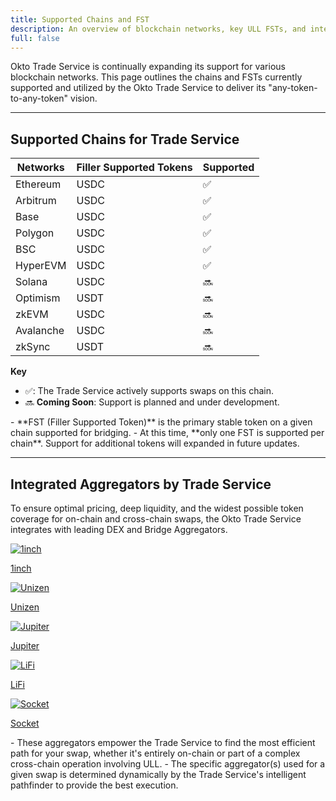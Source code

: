 ```yaml
---
title: Supported Chains and FST
description: An overview of blockchain networks, key ULL FSTs, and integrated aggregators supported by the Okto Trade Service for seamless swaps.
full: false
---
```


Okto Trade Service is continually expanding its support for various blockchain networks. This page outlines the chains and FSTs currently supported and utilized by the Okto Trade Service to deliver its "any-token-to-any-token" vision.

---

## Supported Chains for Trade Service

| Networks | Filler Supported Tokens | Supported |
|---|---|---|
| Ethereum | USDC | ✅ |
| Arbitrum | USDC | ✅ |
| Base | USDC | ✅ |
| Polygon | USDC | ✅ |
| BSC | USDC | ✅ |
| HyperEVM | USDC | ✅ |
| Solana | USDC | 🔜 |
| Optimism | USDT | 🔜 |
| zkEVM | USDC | 🔜 |
| Avalanche | USDC | 🔜 |
| zkSync | USDT | 🔜 |

**Key**
- ✅: The Trade Service actively supports swaps on this chain.
- 🔜 **Coming Soon**: Support is planned and under development.

<Callout type="info" title="Note">
- **FST (Filler Supported Token)** is the primary stable token on a given chain supported for bridging.
- At this time, **only one FST is supported per chain**. Support for additional tokens will expanded in future updates.
</Callout>

---

## Integrated Aggregators by Trade Service

To ensure optimal pricing, deep liquidity, and the widest possible token coverage for on-chain and cross-chain swaps, the Okto Trade Service integrates with leading DEX and Bridge Aggregators.

<div className="grid grid-cols-1 sm:grid-cols-2 md:grid-cols-3 lg:grid-cols-5 gap-4 mt-6">
<a href="https://1inch.io/" target="_blank" rel="noopener noreferrer" className="group no-underline">
    <div className="bg-white dark:bg-[#0D0D0D] rounded-xl shadow-sm p-5 flex flex-col items-center justify-center transition-all hover:shadow-md hover:bg-[#f9fafc] dark:hover:bg-[#1A1A1A]">
        <div className="w-16 h-16 mb-3 rounded-full bg-white dark:bg-[#1A1A1A] flex items-center justify-center p-1">
        <img src="/images/1inch.png" alt="1inch" className="w-full h-full object-contain" />
        </div>
        <p className="font-medium text-center">1inch</p>
    </div>
</a>

<a href="https://www.unizen.io/" target="_blank" rel="noopener noreferrer" className="group no-underline">
  <div className="bg-white dark:bg-[#0D0D0D] rounded-xl shadow-sm p-5 flex flex-col items-center justify-center transition-all hover:shadow-md hover:bg-[#f9fafc] dark:hover:bg-[#1A1A1A]">
    <div className="w-16 h-16 mb-3 rounded-full bg-white dark:bg-[#1A1A1A] flex items-center justify-center p-1">
      <img src="/images/unizen.jpeg" alt="Unizen" className="w-full h-full object-contain" />
    </div>
    <p className="font-medium text-center">Unizen</p>
  </div>
</a>

<a href="https://jup.ag/" target="_blank" rel="noopener noreferrer" className="group no-underline">
  <div className="bg-white dark:bg-[#0D0D0D] rounded-xl shadow-sm p-5 flex flex-col items-center justify-center transition-all hover:shadow-md hover:bg-[#f9fafc] dark:hover:bg-[#1A1A1A]">
    <div className="w-16 h-16 mb-3 rounded-full bg-white dark:bg-[#1A1A1A] flex items-center justify-center p-1">
      <img src="/images/jupiter.png" alt="Jupiter" className="w-full h-full object-contain" />
    </div>
    <p className="font-medium text-center">Jupiter</p>
  </div>
</a>

<a href="https://li.fi/" target="_blank" rel="noopener noreferrer" className="group no-underline">
  <div className="bg-white dark:bg-[#0D0D0D] rounded-xl shadow-sm p-5 flex flex-col items-center justify-center transition-all hover:shadow-md hover:bg-[#f9fafc] dark:hover:bg-[#1A1A1A]">
    <div className="w-16 h-16 mb-3 rounded-full bg-white dark:bg-[#1A1A1A] flex items-center justify-center p-1">
      <img src="/images/lifi.jpg" alt="LiFi" className="w-full h-full object-contain" />
    </div>
    <p className="font-medium text-center">LiFi</p>
  </div>
</a>

<a href="https://www.socket.tech/" target="_blank" rel="noopener noreferrer" className="group no-underline">
  <div className="bg-white dark:bg-[#0D0D0D] rounded-xl shadow-sm p-5 flex flex-col items-center justify-center transition-all hover:shadow-md hover:bg-[#f9fafc] dark:hover:bg-[#1A1A1A]">
    <div className="w-16 h-16 mb-3 rounded-full bg-white dark:bg-[#1A1A1A] flex items-center justify-center p-1">
      <img src="/images/socket.jpg" alt="Socket" className="w-full h-full object-contain" />
    </div>
    <p className="font-medium text-center">Socket</p>
  </div>
</a>
</div>

<Callout type="info" title="Note">
- These aggregators empower the Trade Service to find the most efficient path for your swap, whether it's entirely on-chain or part of a complex cross-chain operation involving ULL.
- The specific aggregator(s) used for a given swap is determined dynamically by the Trade Service's intelligent pathfinder to provide the best execution.
</Callout>
